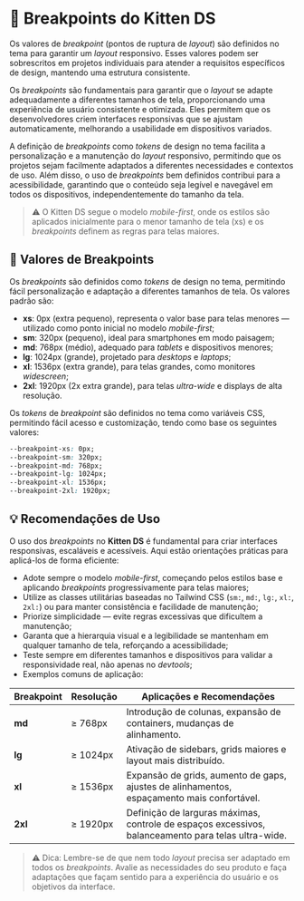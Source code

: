 
<Meta title="Design/Breakpoints" />

# 📐 Breakpoints do Kitten DS

Os valores de *breakpoint* (pontos de ruptura de *layout*) são definidos no tema para garantir um *layout* responsivo. Esses valores podem ser sobrescritos em projetos individuais para atender a requisitos específicos de design, mantendo uma estrutura consistente.

Os *breakpoints* são fundamentais para garantir que o *layout* se adapte adequadamente a diferentes tamanhos de tela, proporcionando uma experiência de usuário consistente e otimizada. Eles permitem que os desenvolvedores criem interfaces responsivas que se ajustam automaticamente, melhorando a usabilidade em dispositivos variados.

A definição de *breakpoints* como *tokens* de design no tema facilita a personalização e a manutenção do *layout* responsivo, permitindo que os projetos sejam facilmente adaptados a diferentes necessidades e contextos de uso. Além disso, o uso de *breakpoints* bem definidos contribui para a acessibilidade, garantindo que o conteúdo seja legível e navegável em todos os dispositivos, independentemente do tamanho da tela.

> ⚠️ O Kitten DS segue o modelo *mobile-first*, onde os estilos são aplicados inicialmente para o menor tamanho de tela (xs) e os *breakpoints* definem as regras para telas maiores.

## 📏 Valores de Breakpoints

Os *breakpoints* são definidos como *tokens* de design no tema, permitindo fácil personalização e adaptação a diferentes tamanhos de tela. Os valores padrão são:

- **xs**: 0px (extra pequeno), representa o valor base para telas menores — utilizado como ponto inicial no modelo *mobile-first*;
- **sm**: 320px (pequeno), ideal para smartphones em modo paisagem;
- **md**: 768px (médio), adequado para *tablets* e dispositivos menores;
- **lg**: 1024px (grande), projetado para *desktops* e *laptops*;
- **xl**: 1536px (extra grande), para telas grandes, como monitores *widescreen*;
- **2xl**: 1920px (2x extra grande), para telas *ultra-wide* e displays de alta resolução.

Os *tokens* de *breakpoint* são definidos no tema como variáveis CSS, permitindo fácil acesso e customização, tendo como base os seguintes valores:

```css
--breakpoint-xs: 0px;
--breakpoint-sm: 320px;
--breakpoint-md: 768px;
--breakpoint-lg: 1024px;
--breakpoint-xl: 1536px;
--breakpoint-2xl: 1920px;
```

## 💡 Recomendações de Uso

O uso dos *breakpoints* no **Kitten DS** é fundamental para criar interfaces responsivas, escaláveis e acessíveis. Aqui estão orientações práticas para aplicá-los de forma eficiente:

- Adote sempre o modelo *mobile-first*, começando pelos estilos base e aplicando *breakpoints* progressivamente para telas maiores;
- Utilize as classes utilitárias baseadas no Tailwind CSS (`sm:`, `md:`, `lg:`, `xl:`, `2xl:`) ou para manter consistência e facilidade de manutenção;
- Priorize simplicidade — evite regras excessivas que dificultem a manutenção;
- Garanta que a hierarquia visual e a legibilidade se mantenham em qualquer tamanho de tela, reforçando a acessibilidade;
- Teste sempre em diferentes tamanhos e dispositivos para validar a responsividade real, não apenas no *devtools*;
- Exemplos comuns de aplicação:

<table>
  <thead>
    <tr>
      <th>Breakpoint</th>
      <th>Resolução</th>
      <th>Aplicações e Recomendações</th>
    </tr>
  </thead>
  <tbody>
    <tr>
      <td><strong>md</strong></td>
      <td>&ge; 768px</td>
      <td>Introdução de colunas, expansão de containers, mudanças de alinhamento.</td>
    </tr>
    <tr>
      <td><strong>lg</strong></td>
      <td>&ge; 1024px</td>
      <td>Ativação de sidebars, grids maiores e layout mais distribuído.</td>
    </tr>
    <tr>
      <td><strong>xl</strong></td>
      <td>&ge; 1536px</td>
      <td>Expansão de grids, aumento de gaps, ajustes de alinhamentos, espaçamento mais confortável.</td>
    </tr>
    <tr>
      <td><strong>2xl</strong></td>
      <td>&ge; 1920px</td>
      <td>Definição de larguras máximas, controle de espaços excessivos, balanceamento para telas ultra-wide.</td>
    </tr>
  </tbody>
</table>



> ⚠️ Dica: Lembre-se de que nem todo *layout* precisa ser adaptado em todos os *breakpoints*. Avalie as necessidades do seu produto e faça adaptações que façam sentido para a experiência do usuário e os objetivos da interface.